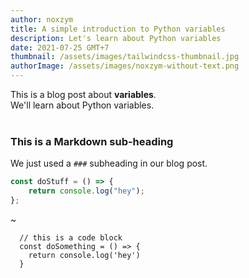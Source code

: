```yaml
---
author: noxzym
title: A simple introduction to Python variables
description: Let's learn about Python variables
date: 2021-07-25 GMT+7
thumbnail: /assets/images/tailwindcss-thumbnail.jpg
authorImage: /assets/images/noxzym-without-text.png
---
```


<div>
    This is a blog post about <strong>variables</strong>. <br />
    We'll learn about Python variables.
</div>

<br />

### This is a Markdown sub-heading

We just used a `###` subheading in our blog post.

```jsx
const doStuff = () => {
    return console.log("hey");
};
```

~

```
  // this is a code block
  const doSomething = () => {
    return console.log('hey')
  }
```
